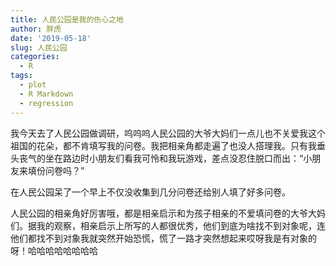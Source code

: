 ```yaml
---
title: 人民公园是我的伤心之地
author: 胖虎
date: '2019-05-18'
slug: 人民公园
categories:
  - R
tags:
  - plot
  - R Markdown
  - regression
---
```


我今天去了人民公园做调研，呜呜呜人民公园的大爷大妈们一点儿也不关爱我这个祖国的花朵，都不肯填写我的问卷。我把相亲角都走遍了也没人搭理我。只有我垂头丧气的坐在路边时小朋友们看我可怜和我玩游戏，差点没忍住脱口而出：“小朋友来填份问卷吗？”

在人民公园呆了一个早上不仅没收集到几分问卷还给别人填了好多问卷。

人民公园的相亲角好厉害哦，都是相亲启示和为孩子相亲的不爱填问卷的大爷大妈们。据我的观察，相亲启示上所写的人都很优秀，他们到底为啥找不到对象呢，连他们都找不到对象我就突然开始恐慌，慌了一路才突然想起来哎呀我是有对象的呀！哈哈哈哈哈哈哈哈